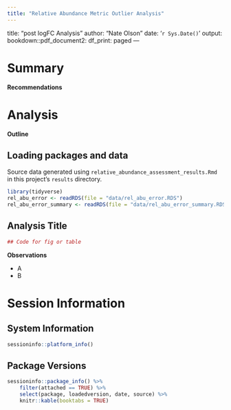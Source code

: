 ```yaml
---
title: "Relative Abundance Metric Outlier Analysis"
---
```

title: "post logFC Analysis"
author: "Nate Olson"
date: '`r Sys.Date()`'
output: 
    bookdown::pdf_document2:
        df_print: paged
---

# Summary



__Recommendations__  


# Analysis 

__Outline__  


## Loading packages and data
Source data generated using `relative_abundance_assessment_results.Rmd` in this project's `results` directory.
```r
library(tidyverse)
rel_abu_error <- readRDS(file = "data/rel_abu_error.RDS")
rel_abu_error_summary <- readRDS(file = "data/rel_abu_error_summary.RDS")
```


## Analysis Title

```r
## Code for fig or table
```



__Observations__  

- A  
- B  


# Session Information
## System Information
```r
sessioninfo::platform_info()
```


## Package Versions
```r
sessioninfo::package_info() %>% 
    filter(attached == TRUE) %>% 
    select(package, loadedversion, date, source) %>% 
    knitr::kable(booktabs = TRUE)
```
